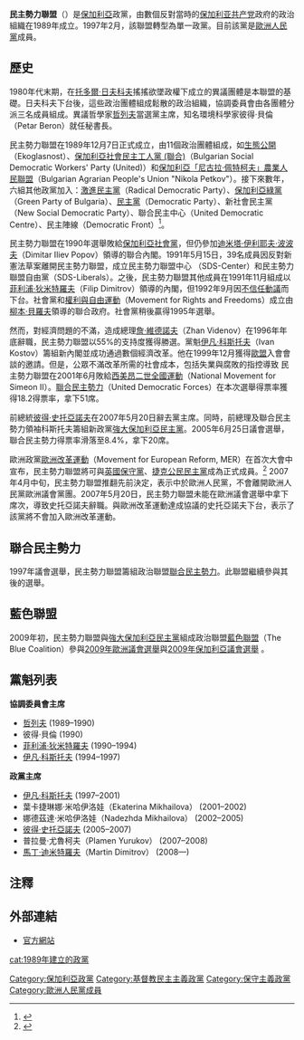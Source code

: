 {{Infobox political party
|country = 保加利亞
|colorcode = #0038A9
|party_name = 民主勢力聯盟
|name_native = Съюз на демократичните сили<br>Sayuz na demokratichnite sili
|logo = [[File:SDS_logo.jpg|File:SDS_logo.jpg]]
|leader = [[馬丁·迪米特羅夫|馬丁·迪米特羅夫]]
|foundation = 1989年12月7日
|headquarters = 134 Rakovska Str.,<br>Sofia 1000
|ideology = [[基督教民主主義|基督教民主主義]]<br>[[自由保守主義|自由保守主義]]
|position = [[中間偏右|中間偏右]]
|international = [[國際基督教民主聯盟|國際基督教民主聯盟]]<br>[[國際民主聯盟|國際民主聯盟]]
|european = [[歐洲人民黨|歐洲人民黨]]
|europarl = [[歐洲人民黨|歐洲人民黨]]
|colours = [[藍色|藍色]]
|website = [http://www.sds.bg http://www.sds.bg]
}}
'''民主勢力聯盟'''（{{lang-bg|Съюз на демократичните сили (СДС)|Sayuz na demokratichnite sili (SDS)}}）是[[保加利亞|保加利亞]]政黨，由數個反對當時的[[保加利亚共产党|保加利亚共产党]]政府的政治組織在1989年成立。1997年2月，該聯盟轉型為單一政黨。目前該黨是[[歐洲人民黨|歐洲人民黨]]成員。

==歷史==
1980年代末期，在[[托多爾·日夫科夫|托多爾·日夫科夫]]搖搖欲墜政權下成立的異議團體是本聯盟的基礎。日夫科夫下台後，這些政治團體組成鬆散的政治組織，協調委員會由各團體分派三名成員組成。異議哲學家[[哲列夫|哲列夫]]當選黨主席，知名環境科學家彼得·貝倫（Petar Beron）就任秘書長。

民主勢力聯盟在1989年12月7日正式成立，由11個政治團體組成，如[[生態公開|生態公開]]（Ekoglasnost）、[[保加利亞社會民主黨|保加利亞社會民主工人黨 (聯合)]]（Bulgarian Social Democratic Workers' Party (United)）和[[保加利亞農業人民聯盟|保加利亞「尼古拉·佩特柯夫」農業人民聯盟]]（Bulgarian Agrarian People's Union "Nikola Petkov"）。接下來數年，六組其他政黨加入：[[激進民主黨_(保加利亞)|激進民主黨]]（Radical Democratic Party）、[[保加利亞綠黨|保加利亞綠黨]]（Green Party of Bulgaria）、[[民主黨_(保加利亞)|民主黨]]（Democratic Party）、新社會民主黨（New Social Democratic Party）、聯合民主中心（United Democratic Centre）、民主陣線（Democratic Front）<ref>{{Cite web |url=http://www.omda.bg/bulg/news/party/sds.htm |title=存档副本 |accessdate=2011-06-26 |archive-date=2011-06-11 |archive-url=https://web.archive.org/web/20110611154023/http://www.omda.bg/bulg/news/party/sds.htm |dead-url=no }}</ref>。

民主勢力聯盟在1990年選舉敗給[[保加利亞社會黨|保加利亞社會黨]]，但仍參加[[迪米塔·伊利耶夫·波波夫|迪米塔·伊利耶夫·波波夫]]（Dimitar Iliev Popov）領導的聯合內閣。1991年5月15日，39名成員因反對新憲法草案離開民主勢力聯盟，成立民主勢力聯盟中心 （SDS-Center）和民主勢力聯盟自由黨（SDS-Liberals）。之後，民主勢力聯盟其他成員在1991年11月組成以[[菲利浦·狄米特羅夫|菲利浦·狄米特羅夫]]（Filip Dimitrov）領導的內閣，但1992年9月因[[不信任動議|不信任動議]]而下台。社會黨和[[權利與自由運動|權利與自由運動]]（Movement for Rights and Freedoms）成立由[[柳本·貝羅夫|柳本·貝羅夫]]領導的聯合政府。社會黨稍後贏得1995年選舉。

然而，對經濟問題的不滿，造成總理[[詹·維德諾夫|詹·維德諾夫]]（Zhan Videnov）在1996年年底辭職，民主勢力聯盟以55%的支持度獲得勝選。黨魁[[伊凡·科斯托夫|伊凡·科斯托夫]]（Ivan Kostov）籌組新內閣並成功通過數個經濟改革。他在1999年12月獲得[[歐盟|歐盟]]入會會談的邀請。但是，公眾不滿改革所需的社會成本，包括失業與腐敗的指控導致
民主勢力聯盟在2001年6月敗給[[西美昂二世全國運動|西美昂二世全國運動]]（National Movement for Simeon II）。[[聯合民主勢力|聯合民主勢力]]（United Democratic Forces）在本次選舉得票率獲得18.2得票率，拿下51席。

前總統[[彼得·史托亞諾夫|彼得·史托亞諾夫]]在2007年5月20日辭去黨主席。同時，前總理及聯合民主勢力領袖科斯托夫籌組新政黨[[強大保加利亞民主黨|強大保加利亞民主黨]]。2005年6月25日議會選舉，聯合民主勢力得票率滑落至8.4%，拿下20席。

歐洲政黨[[歐洲改革運動|歐洲改革運動]]（Movement for European Reform, MER）在首次大會中宣布，民主勢力聯盟將可與[[英國保守黨|英國保守黨]]、[[公民民主黨|捷克公民民主黨]]成為正式成員。<ref>{{cite web |url=http://www.conservatives.com/tile.do?def=news.story.page&obj_id=135350&speeches=1 |title=存档副本 |accessdate=2011-06-26 |deadurl=yes |archiveurl=https://web.archive.org/web/20070625043626/http://www.conservatives.com/tile.do?def=news.story.page&obj_id=135350&speeches=1 |archivedate=2007-06-25 }}</ref> 2007年4月中旬，民主勢力聯盟推翻先前決定，表示中於歐洲人民黨，不會離開歐洲人民黨歐洲議會黨團。2007年5月20日，民主勢力聯盟未能在歐洲議會選舉中拿下席次，導致史托亞諾夫辭職。與歐洲改革運動達成協議的史托亞諾夫下台，表示了該黨將不會加入歐洲改革運動。

==聯合民主勢力==
1997年議會選舉，民主勢力聯盟籌組政治聯盟[[聯合民主勢力|聯合民主勢力]]。此聯盟繼續參與其後的選舉。

==藍色聯盟==
2009年初，民主勢力聯盟與[[強大保加利亞民主黨|強大保加利亞民主黨]]組成政治聯盟[[藍色聯盟|藍色聯盟]]（The Blue Coalition）參與[[2009年歐洲議會選舉|2009年歐洲議會選舉]]與[[2009年保加利亞議會選舉|2009年保加利亞議會選舉]] 。

==黨魁列表==
'''協調委員會主席'''
* [[哲列夫|哲列夫]] (1989–1990)
* 彼得·貝倫 (1990)
* [[菲利浦·狄米特羅夫|菲利浦·狄米特羅夫]] (1990–1994)
* [[伊凡·科斯托夫|伊凡·科斯托夫]] (1994–1997)

'''政黨主席'''
* [[伊凡·科斯托夫|伊凡·科斯托夫]] (1997–2001)
* 葉卡捷琳娜·米哈伊洛娃（Ekaterina Mikhailova） (2001–2002)
* 娜德茲達·米哈伊洛娃（Nadezhda Mikhailova） (2002–2005)
* [[彼得·史托亞諾夫|彼得·史托亞諾夫]] (2005–2007)
* 普拉曼·尤魯柯夫（Plamen Yurukov） (2007–2008)
* [[馬丁·迪米特羅夫|馬丁·迪米特羅夫]]（Martin Dimitrov） (2008—)

==注釋==
{{Reflist}}

==外部連結==
* [http://www.sds.bg/ 官方網站] {{Wayback|url=http://www.sds.bg/ |date=20110629201701 }}

[[Category:保加利亞政黨|Category:保加利亞政黨]]
[[Category:基督教民主主義政黨|Category:基督教民主主義政黨]]
[[Category:保守主義政黨|Category:保守主義政黨]]
[[cat:1989年建立的政黨|cat:1989年建立的政黨]]
[[Category:歐洲人民黨成員|Category:歐洲人民黨成員]]